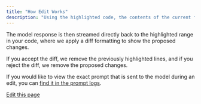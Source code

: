 ```yaml
---
title: "How Edit Works"
description: "Using the highlighted code, the contents of the current file containing your highlight, and your input instructions, we prompt the model to edit the code according to your instructions. No other additional context is provided to the model."
---
```


The model response is then streamed directly back to the highlighted range in your code, where we apply a diff formatting to show the proposed changes.

If you accept the diff, we remove the previously highlighted lines, and if you reject the diff, we remove the proposed changes.

If you would like to view the exact prompt that is sent to the model during an edit, you can [find it in the prompt logs](/troubleshooting#check-the-logs).

[Edit this page](https://github.com/continuedev/continue/tree/main/docs/docs/features/edit/how-it-works.mdx)
